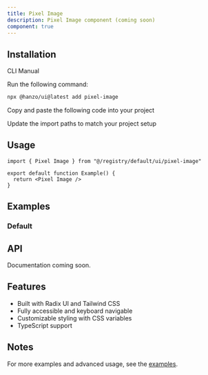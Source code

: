 ```yaml
---
title: Pixel Image
description: Pixel Image component (coming soon)
component: true
---
```


<ComponentPreview name="pixel-image-demo" />

## Installation

<Tabs defaultValue="cli">

<TabsList>
  <TabsTrigger value="cli">CLI</TabsTrigger>
  <TabsTrigger value="manual">Manual</TabsTrigger>
</TabsList>

<TabsContent value="cli">

<Steps>

<Step>Run the following command:</Step>

```bash
npx @hanzo/ui@latest add pixel-image
```

</Steps>

</TabsContent>

<TabsContent value="manual">

<Steps>

<Step>Copy and paste the following code into your project</Step>

<ComponentSource name="pixel-image" />

<Step>Update the import paths to match your project setup</Step>

</Steps>

</TabsContent>

</Tabs>

## Usage

```tsx
import { Pixel Image } from "@/registry/default/ui/pixel-image"

export default function Example() {
  return <Pixel Image />
}
```

## Examples

### Default

<ComponentPreview name="pixel-image-demo" />

## API

Documentation coming soon.

## Features

- Built with Radix UI and Tailwind CSS
- Fully accessible and keyboard navigable
- Customizable styling with CSS variables
- TypeScript support

## Notes

For more examples and advanced usage, see the [examples](/examples).
